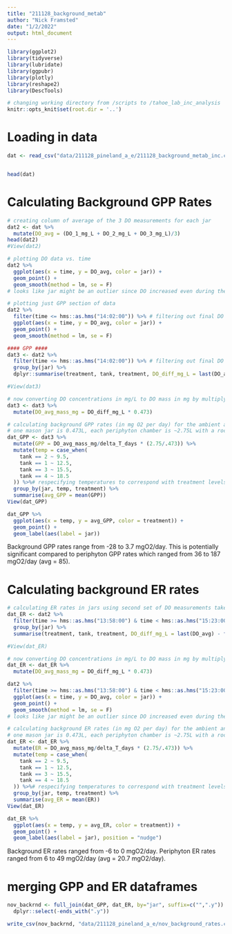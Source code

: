 ```yaml
---
title: "211128_background_metab"
author: "Nick Framsted"
date: "1/2/2022"
output: html_document
---
```


```r
library(ggplot2)
library(tidyverse)
library(lubridate)
library(ggpubr)
library(plotly)
library(reshape2)
library(DescTools)

# changing working directory from /scripts to /tahoe_lab_inc_analysis
knitr::opts_knit$set(root.dir = '..')
```

# Loading in data
```r
dat <- read_csv("data/211128_pineland_a_e/211128_background_metab_inc.csv")


head(dat)

```

# Calculating Background GPP Rates
```r
# creating column of average of the 3 DO measurements for each jar
dat2 <- dat %>%
  mutate(DO_avg = (DO_1_mg_L + DO_2_mg_L + DO_3_mg_L)/3)
head(dat2)
#View(dat2)

# plotting DO data vs. time
dat2 %>%
  ggplot(aes(x = time, y = DO_avg, color = jar)) +
  geom_point() +
  geom_smooth(method = lm, se = F)
# looks like jar might be an outlier since DO increased even during the dark incubation

# plotting just GPP section of data
dat2 %>%
  filter(time <= hms::as.hms("14:02:00")) %>% # filtering out final DO msmnt to only get GPP
  ggplot(aes(x = time, y = DO_avg, color = jar)) +
  geom_point() +
  geom_smooth(method = lm, se = F)

#### GPP ####
dat3 <- dat2 %>%
  filter(time <= hms::as.hms("14:02:00")) %>% # filtering out final DO msmnt to only get GPP
  group_by(jar) %>%
  dplyr::summarise(treatment, tank, treatment, DO_diff_mg_L = last(DO_avg) - first(DO_avg), delta_T_days = as.duration(first(time) %--% last(time))/ddays(1)) # taking difference in DO conc. between pre- and post-light exposure and difference in time (in days) to calculate GPP rates

#View(dat3)

# now converting DO concentrations in mg/L to DO mass in mg by multiplying by jar volumes
dat3 <- dat3 %>%
  mutate(DO_avg_mass_mg = DO_diff_mg_L * 0.473)

# calculating background GPP rates (in mg O2 per day) for the ambient and enriched water(GPP rates for jars are multiplied by the ratio of water volume of the periphyton chambers:jars to account for the difference in water volume)
# one mason jar is 0.473L, each periphyton chamber is ~2.75L with a rock inside
dat_GPP <- dat3 %>%
  mutate(GPP = DO_avg_mass_mg/delta_T_days * (2.75/.473)) %>%
  mutate(temp = case_when(
    tank == 2 ~ 9.5,
    tank == 1 ~ 12.5,
    tank == 3 ~ 15.5,
    tank == 4 ~ 18.5
  )) %>%# respecifying temperatures to correspond with treatment levels
  group_by(jar, temp, treatment) %>%
  summarise(avg_GPP = mean(GPP))
View(dat_GPP)

dat_GPP %>%
  ggplot(aes(x = temp, y = avg_GPP, color = treatment)) +
  geom_point() +
  geom_label(aes(label = jar))
```

Background GPP rates range from -28 to 3.7 mgO2/day. This is potentially significant compared to periphyton GPP rates which ranged from 36 to 187 mgO2/day (avg = 85).

# Calculating background ER rates
```r
# calculating ER rates in jars using second set of DO measurements taken during the dark period (this was done to increase the likelihood of seeing an ER signal by using measurements taken after a greater period of time had elapsed).
dat_ER <- dat2 %>%
  filter(time >= hms::as.hms("13:58:00") & time < hms::as.hms("15:23:00") | time >= hms::as.hms("17:00:00")) %>% # filtering out initial DO msmnt to only get ER
  group_by(jar) %>%
  summarise(treatment, tank, treatment, DO_diff_mg_L = last(DO_avg) - first(DO_avg), delta_T_days = as.duration(first(time) %--% last(time))/ddays(1)) # taking difference in DO conc. between pre- and post-dark exposure and difference in time (in days) to calculate ER rates

#View(dat_ER)

# now converting DO concentrations in mg/L to DO mass in mg by multiplying by jar volumes
dat_ER <- dat_ER %>%
  mutate(DO_avg_mass_mg = DO_diff_mg_L * 0.473)

dat2 %>%
  filter(time >= hms::as.hms("13:58:00") & time < hms::as.hms("15:23:00") | time >= hms::as.hms("17:00:00")) %>% # filtering out initial DO msmnt to only get ER
  ggplot(aes(x = time, y = DO_avg, color = jar)) +
  geom_point() +
  geom_smooth(method = lm, se = F)
# looks like jar might be an outlier since DO increased even during the dark incubation

# calculating background ER rates (in mg O2 per day) for the ambient and enriched water(ER rates for jars are multiplied by the ratio of water volume of the periphyton chambers:jars to account for the difference in water volume)
# one mason jar is 0.473L, each periphyton chamber is ~2.75L with a rock inside
dat_ER <- dat_ER %>%
  mutate(ER = DO_avg_mass_mg/delta_T_days * (2.75/.473)) %>%
  mutate(temp = case_when(
    tank == 2 ~ 9.5,
    tank == 1 ~ 12.5,
    tank == 3 ~ 15.5,
    tank == 4 ~ 18.5
  )) %>%# respecifying temperatures to correspond with treatment levels
  group_by(jar, temp, treatment) %>%
  summarise(avg_ER = mean(ER))
View(dat_ER)

dat_ER %>%
  ggplot(aes(x = temp, y = avg_ER, color = treatment)) +
  geom_point() +
  geom_label(aes(label = jar), position = "nudge")
```

Background ER rates ranged from -6 to 0 mgO2/day. Periphyton ER rates ranged from 6 to 49 mgO2/day (avg = 20.7 mgO2/day).


# merging GPP and ER dataframes
```r
nov_backrnd <- full_join(dat_GPP, dat_ER, by="jar", suffix=c("",".y")) %>%
  dplyr::select(-ends_with(".y"))

write_csv(nov_backrnd, "data/211128_pineland_a_e/nov_background_rates.csv")
```
